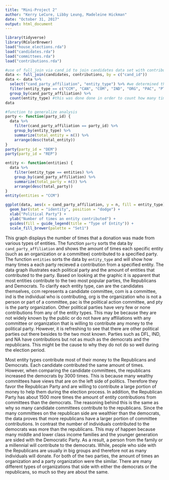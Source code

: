 ```yaml
---
title: "Mini-Project 2"
author: "Kerry LeCure, Libby Leung, Madeleine Hickman"
date: "October 31, 2017"
output: html_document
---
```


```r
library(tidyverse)
library(RColorBrewer)
load("house_elections.rda")
load("candidates.rda")
load("committees.rda")
load("contributions.rda")
```
```r
#use of full_join via cand_id to join candidates data set with contributions dataset in order to include party affiliation with the data
data <- full_join(candidates, contributions, by = c("cand_id"))
data <- data %>%
  select("cand_party_affiliation", "entity_type") %>% #we determined that these were going to be necessary for what we were looking for
  filter(entity_type == c("CCM", "CAN", "COM", "IND", "ORG", "PAC", "PTY"), !is.na(c("entity_type", "transaction_type", "transaction_amt", "cand_party_affiliation"))) %>% #we filtered out entity types that did not have a known value per the FEC (i.e. a category that did not have a name)
  group_by(cand_party_affiliation) %>%
  count(entity_type) #this was done done in order to count how many times the entity_type occurred per party
data
```
```r
#function to generalize analysis
party <- function(party_id) {
  data %>%
    filter(cand_party_affiliation == party_id) %>%
    group_by(entity_type) %>%
    summarize(total_entity = n()) %>%
    arrange(desc(total_entity))
}
party(party_id = "DEM")
party(party_id = "REP")

entity <- function(entities) {
  data %>%
    filter(entity_type == entities) %>%
    group_by(cand_party_affiliation) %>%
    summarize(total_party = n()) %>%
    arrange(desc(total_party))
}
entity(entities = "CCM")
```
```r
ggplot(data, aes(x = cand_party_affiliation, y = n, fill = entity_type)) +
  geom_bar(stat = "identity", position = "dodge") +
  xlab("Political Party") +
  ylab("Number of times an entity contributed") +
  guides(fill = guide_legend(title = "Type of Entity")) +
  scale_fill_brewer(palette = "Set1")
```

This graph displays the number of times that a donation was made from various types of entities. 
The function `party` sorts the data by `cand_party_affiliation` and shows the amount of times each specific entity (such as an organization or a committee) contributed to a specified party. The function `entities` sorts the data by `entity_type` and will show how many times a each party recieved a contribution from a specified entity.
The data graph illustrates each political party and the amount of entities that contributed to the party. Based on looking at the graphic it is apparent that most entities contribute to the two most popular parties, the Republicans and Democrats. To clarify each entity type, can are the candidates themselves, ccm represents a candidate committee, com is a committee, ind is the individual who is contributing, org is the organization who is not a person or part of a committee, pac is the political action committee, and pty is the party organization. Other political parties have very few or none contributions from any of the entity types. This may be because they are not widely known by the public or do not have any affiliations with any committee or organization that is willing to contribute any money to the political party. However, it is refreshing to see that there are other political parties out there besides to the two most known. Parties such as DFL, IND, and NA have contributions but not as much as the democrats and the republicans. This might be the cause to why they do not do so well during the election period.

Most entity types contribute most of their money to the Republicans and Democrats. Each candidate contributed the same amount of times. However, when comparing the candidate committees, the republicans increased the democrats by 3000 times. This is because many wealthy committees have views that are on the left side of politics. Therefore they favor the Republican Party and are willing to contribute a large portion of money to help them during the election process.  In addition, the Republican Party has about 1500 more times the amount of entity contributions from committees than the democrats. The reasoning behind this is the same as why so many candidate committees contribute to the republicans. Since the many committees on the republican side are wealthier than the democrats, the data proves that more republicans have a larger portion of committee contributions. In contrast the number of individuals contributed to the democrats was more than the republicans. This may of happen because many middle and lower class income families and the younger generation are sided with the Democratic Party. As a result, a person from the family or a millennial will contribute to the democrats. While, people who side with the Republicans are usually in big groups and therefore not as many individuals will donate. For both of the two parties, the amount of times an organization and a party organization were the similar. There are many different types of organizations that side with either the democrats or the republicans, so much so they are about the same. 
